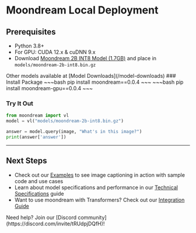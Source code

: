
# Moondream Local Deployment

## Prerequisites
- Python 3.8+
- For GPU: CUDA 12.x & cuDNN 9.x
- Download [Moondream 2B INT8 Model (1.7GB)](https://huggingface.co/vikhyatk/moondream2/resolve/1cf747d11539ba8827f172e57f2215b5df3306cd/moondream-2b-int8.bin.gz?download=true) and place in `models/moondream-2b-int8.bin.gz`

<Callout type="info">
  Other models available at [Model Downloads](/model-downloads)
</Callout>

<Steps>
### Install Package
<Tabs items={['CPU', 'GPU']}>
  <Tabs.Tab>
~~~bash
pip install moondream==0.0.4
~~~
  </Tabs.Tab>
  <Tabs.Tab>
~~~bash
pip install moondream-gpu==0.0.4
~~~
  </Tabs.Tab>
</Tabs>

### Try It Out
~~~python
from moondream import vl
model = vl("models/moondream-2b-int8.bin.gz")

answer = model.query(image, "What's in this image?")
print(answer['answer'])
~~~
</Steps>


---

## Next Steps

- Check out our [Examples](/cookbook/basic-usage) to see image captioning in action with sample code and use cases
- Learn about model specifications and performance in our [Technical Specifications](/technical-specifications) guide
- Want to use moondream with Transformers? Check out our [Integration Guide](/advanced/transformers)

<Callout>
Need help? Join our [Discord community](https://discord.com/invite/tRUdpjDQfH)!
</Callout>